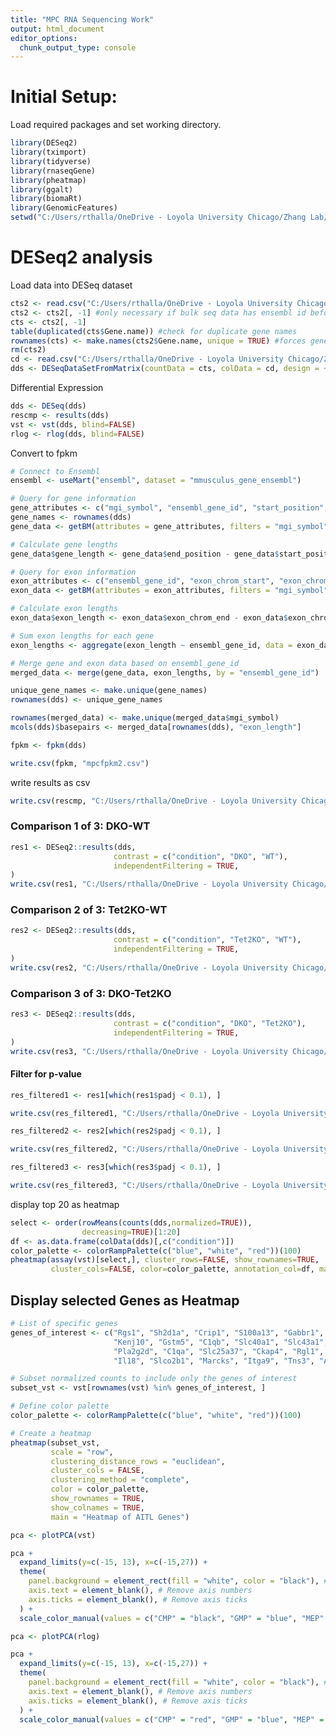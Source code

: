 ```yaml
---
title: "MPC RNA Sequencing Work"
output: html_document
editor_options: 
  chunk_output_type: console
---
```


# Initial Setup:

Load required packages and set working directory.

```r
library(DESeq2)
library(tximport)
library(tidyverse)
library(rnaseqGene)
library(pheatmap)
library(ggalt)
library(biomaRt)
library(GenomicFeatures)
setwd("C:/Users/rthalla/OneDrive - Loyola University Chicago/Zhang Lab/MPP3 RNA Seq/MPC Bulk RNA Seq")
```

# DESeq2 analysis
Load data into DESeq dataset

```r
cts2 <- read.csv("C:/Users/rthalla/OneDrive - Loyola University Chicago/Zhang Lab/MPP3 RNA Seq/MPC_Counts_Corrected.csv") #file path to Counts csv document
cts2 <- cts2[, -1] #only necessary if bulk seq data has ensembl id before gene names
cts <- cts2[, -1]
table(duplicated(cts$Gene.name)) #check for duplicate gene names
rownames(cts) <- make.names(cts2$Gene.name, unique = TRUE) #forces gene names to become unique
rm(cts2)
cd <- read.csv("C:/Users/rthalla/OneDrive - Loyola University Chicago/Zhang Lab/Ryan MPC/MPC Bulk RNA Seq/coldata.csv") #make coldata file with sample names in one column and then condition in second column
dds <- DESeqDataSetFromMatrix(countData = cts, colData = cd, design = ~ condition)
```

Differential Expression

```r
dds <- DESeq(dds)
rescmp <- results(dds) 
vst <- vst(dds, blind=FALSE)
rlog <- rlog(dds, blind=FALSE)
```

Convert to fpkm

```r
# Connect to Ensembl
ensembl <- useMart("ensembl", dataset = "mmusculus_gene_ensembl")

# Query for gene information
gene_attributes <- c("mgi_symbol", "ensembl_gene_id", "start_position", "end_position")
gene_names <- rownames(dds)
gene_data <- getBM(attributes = gene_attributes, filters = "mgi_symbol", values = gene_names, mart = ensembl)

# Calculate gene lengths
gene_data$gene_length <- gene_data$end_position - gene_data$start_position + 1

# Query for exon information
exon_attributes <- c("ensembl_gene_id", "exon_chrom_start", "exon_chrom_end")
exon_data <- getBM(attributes = exon_attributes, filters = "mgi_symbol", values = gene_names, mart = ensembl)

# Calculate exon lengths
exon_data$exon_length <- exon_data$exon_chrom_end - exon_data$exon_chrom_start + 1

# Sum exon lengths for each gene
exon_lengths <- aggregate(exon_length ~ ensembl_gene_id, data = exon_data, sum)

# Merge gene and exon data based on ensembl_gene_id
merged_data <- merge(gene_data, exon_lengths, by = "ensembl_gene_id")

unique_gene_names <- make.unique(gene_names)
rownames(dds) <- unique_gene_names

rownames(merged_data) <- make.unique(merged_data$mgi_symbol)
mcols(dds)$basepairs <- merged_data[rownames(dds), "exon_length"]

fpkm <- fpkm(dds)
```

```r
write.csv(fpkm, "mpcfpkm2.csv")
```

write results as csv

```r
write.csv(rescmp, "C:/Users/rthalla/OneDrive - Loyola University Chicago/Zhang Lab/Ryan MPC/MPC BUlk RNA Seq/completeresults.csv")
```

### Comparison 1 of 3: DKO-WT

```r
res1 <- DESeq2::results(dds, 
                       contrast = c("condition", "DKO", "WT"),
                       independentFiltering = TRUE,
)
write.csv(res1, "C:/Users/rthalla/OneDrive - Loyola University Chicago/Zhang Lab/Ryan MPC/MPC BUlk RNA Seq/dko_wt.csv")
```

### Comparison 2 of 3: Tet2KO-WT

```r
res2 <- DESeq2::results(dds, 
                       contrast = c("condition", "Tet2KO", "WT"),
                       independentFiltering = TRUE,
)
write.csv(res2, "C:/Users/rthalla/OneDrive - Loyola University Chicago/Zhang Lab/Ryan MPC/MPC BUlk RNA Seq/tet2_wt.csv")
```

### Comparison 3 of 3: DKO-Tet2KO

```r
res3 <- DESeq2::results(dds, 
                       contrast = c("condition", "DKO", "Tet2KO"),
                       independentFiltering = TRUE,
)
write.csv(res3, "C:/Users/rthalla/OneDrive - Loyola University Chicago/Zhang Lab/Ryan MPC/MPC BUlk RNA Seq/dko_tet2ko.csv")
```

#### Filter for p-value

```r
res_filtered1 <- res1[which(res1$padj < 0.1), ]

write.csv(res_filtered1, "C:/Users/rthalla/OneDrive - Loyola University Chicago/Zhang Lab/Ryan MPC/MPC BUlk RNA Seq/dko_wt_filter.csv")

res_filtered2 <- res2[which(res2$padj < 0.1), ]

write.csv(res_filtered2, "C:/Users/rthalla/OneDrive - Loyola University Chicago/Zhang Lab/Ryan MPC/MPC BUlk RNA Seq/tet2_wt_filter.csv")

res_filtered3 <- res3[which(res3$padj < 0.1), ]

write.csv(res_filtered3, "C:/Users/rthalla/OneDrive - Loyola University Chicago/Zhang Lab/Ryan MPC/MPC BUlk RNA Seq/dko_tet2ko_filter.csv")
```

display top 20 as heatmap

```r
select <- order(rowMeans(counts(dds,normalized=TRUE)),
                decreasing=TRUE)[1:20]
df <- as.data.frame(colData(dds)[,c("condition")])
color_palette <- colorRampPalette(c("blue", "white", "red"))(100)
pheatmap(assay(vst)[select,], cluster_rows=FALSE, show_rownames=TRUE,
         cluster_cols=FALSE, color=color_palette, annotation_col=df, main="Top 50 Heatmap")
```

## Display selected Genes as Heatmap

```r
# List of specific genes
genes_of_interest <- c("Rgs1", "Sh2d1a", "Crip1", "S100a13", "Gabbr1", "Dtnb", "Rsad2", "Cxcl9", 
                       "Kenj10", "Gstm5", "C1qb", "Slc40a1", "Slc43a1", "C1qc", "Veam1", "Marchf1", 
                       "Pla2g2d", "C1qa", "Slc25a37", "Ckap4", "Rgl1", "Mafb", "Pou2af1", "Ighm", 
                       "Il18", "Slco2b1", "Marcks", "Itga9", "Tns3", "Abcc3", "Wdfy3", "Arhgap23", "Bcl6", "Cxcr5")

# Subset normalized counts to include only the genes of interest
subset_vst <- vst[rownames(vst) %in% genes_of_interest, ]

# Define color palette
color_palette <- colorRampPalette(c("blue", "white", "red"))(100)

# Create a heatmap
pheatmap(subset_vst, 
         scale = "row", 
         clustering_distance_rows = "euclidean", 
         cluster_cols = FALSE, 
         clustering_method = "complete", 
         color = color_palette,
         show_rownames = TRUE, 
         show_colnames = TRUE,
         main = "Heatmap of AITL Genes")
```

```r
pca <- plotPCA(vst)

pca +
  expand_limits(y=c(-15, 13), x=c(-15,27)) + 
  theme(
    panel.background = element_rect(fill = "white", color = "black"), # White background
    axis.text = element_blank(), # Remove axis numbers
    axis.ticks = element_blank(), # Remove axis ticks
  ) + 
  scale_color_manual(values = c("CMP" = "black", "GMP" = "blue", "MEP" = "red", "PG" = "green", "PM" = "purple"))
```


```r
pca <- plotPCA(rlog)

pca +
  expand_limits(y=c(-15, 13), x=c(-15,27)) + 
  theme(
    panel.background = element_rect(fill = "white", color = "black"), # White background
    axis.text = element_blank(), # Remove axis numbers
    axis.ticks = element_blank(), # Remove axis ticks
  ) + 
  scale_color_manual(values = c("CMP" = "red", "GMP" = "blue", "MEP" = "black", "PG" = "green", "PM" = "purple"))
```


